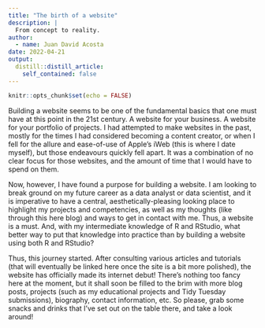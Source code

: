```yaml
---
title: "The birth of a website"
description: |
  From concept to reality.
author:
  - name: Juan David Acosta
date: 2022-04-21
output:
  distill::distill_article:
    self_contained: false
---
```



```r
knitr::opts_chunk$set(echo = FALSE)
```

Building a website seems to be one of the fundamental basics that one must have at this point in the 21st century. A website for your business. A website for your portfolio of projects. I had attempted to make websites in the past, mostly for the times I had considered becoming a content creator, or when I fell for the allure and ease-of-use of Apple's iWeb (this is where I date myself), but those endeavours quickly fell apart. It was a combination of no clear focus for those websites, and the amount of time that I would have to spend on them.

Now, however, I have found a purpose for building a website. I am looking to break ground on my future career as a data analyst or data scientist, and it is imperative to have a central, aesthetically-pleasing looking place to highlight my projects and competencies, as well as my thoughts (like through this here blog) and ways to get in contact with me. Thus, a website is a must. And, with my intermediate knowledge of R and RStudio, what better way to put that knowledge into practice than by building a website using both R and RStudio?

Thus, this journey started. After consulting various articles and tutorials (that will eventually be linked here once the site is a bit more polished), the website has officially made its internet debut! There's nothing too fancy here at the moment, but it shall soon be filled to the brim with more blog posts, projects (such as my educational projects and Tidy Tuesday submissions), biography, contact information, etc. So please, grab some snacks and drinks that I've set out on the table there, and take a look around!
